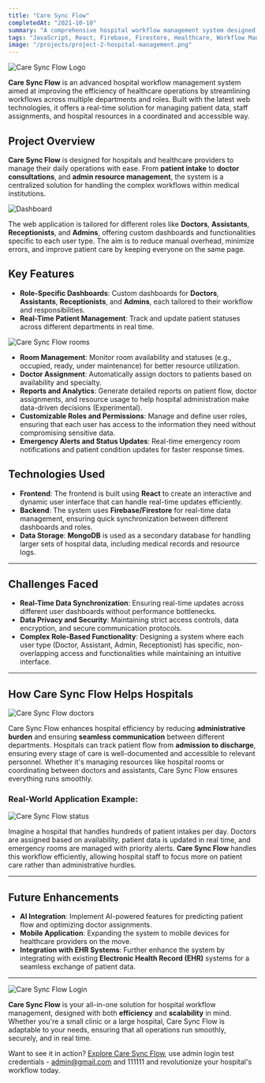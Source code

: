 ```yaml
---
title: "Care Sync Flow"
completedAt: "2021-10-10"
summary: "A comprehensive hospital workflow management system designed to streamline operations across multiple roles within healthcare facilities."
tags: "JavaScript, React, Firebase, Firestore, Healthcare, Workflow Management,  Real-Time Data, MUI"
image: "/projects/project-2-hospital-management.png"
---
```


![Care Sync Flow Logo](/projects/caresyncflow/logo.png)

**Care Sync Flow** is an advanced hospital workflow management system aimed at improving the efficiency of healthcare operations by streamlining workflows across multiple departments and roles. Built with the latest web technologies, it offers a real-time solution for managing patient data, staff assignments, and hospital resources in a coordinated and accessible way.

## Project Overview

**Care Sync Flow** is designed for hospitals and healthcare providers to manage their daily operations with ease. From **patient intake** to **doctor consultations**, and **admin resource management**, the system is a centralized solution for handling the complex workflows within medical institutions.

![Dashboard](/projects/caresyncflow/caresyncflow-1.png)

The web application is tailored for different roles like **Doctors**, **Assistants**, **Receptionists**, and **Admins**, offering custom dashboards and functionalities specific to each user type. The aim is to reduce manual overhead, minimize errors, and improve patient care by keeping everyone on the same page.

## Key Features

- **Role-Specific Dashboards**: Custom dashboards for **Doctors**, **Assistants**, **Receptionists**, and **Admins**, each tailored to their workflow and responsibilities.
- **Real-Time Patient Management**: Track and update patient statuses across different departments in real time.

![Care Sync Flow rooms ](/projects/caresyncflow/caresyncflow-2.png)

- **Room Management**: Monitor room availability and statuses (e.g., occupied, ready, under maintenance) for better resource utilization.
- **Doctor Assignment**: Automatically assign doctors to patients based on availability and specialty.
- **Reports and Analytics**: Generate detailed reports on patient flow, doctor assignments, and resource usage to help hospital administration make data-driven decisions (Experimental).
- **Customizable Roles and Permissions**: Manage and define user roles, ensuring that each user has access to the information they need without compromising sensitive data.
- **Emergency Alerts and Status Updates**: Real-time emergency room notifications and patient condition updates for faster response times.

## Technologies Used

- **Frontend**: The frontend is built using **React** to create an interactive and dynamic user interface that can handle real-time updates efficiently.
- **Backend**: The system uses **Firebase/Firestore** for real-time data management, ensuring quick synchronization between different dashboards and roles.
- **Data Storage**: **MongoDB** is used as a secondary database for handling larger sets of hospital data, including medical records and resource logs.

---

## Challenges Faced

- **Real-Time Data Synchronization**: Ensuring real-time updates across different user dashboards without performance bottlenecks.
- **Data Privacy and Security**: Maintaining strict access controls, data encryption, and secure communication protocols.
- **Complex Role-Based Functionality**: Designing a system where each user type (Doctor, Assistant, Admin, Receptionist) has specific, non-overlapping access and functionalities while maintaining an intuitive interface.

---

## How Care Sync Flow Helps Hospitals

![Care Sync Flow doctors ](/projects/caresyncflow/caresyncflow-4.png)

Care Sync Flow enhances hospital efficiency by reducing **administrative burden** and ensuring **seamless communication** between different departments. Hospitals can track patient flow from **admission to discharge**, ensuring every stage of care is well-documented and accessible to relevant personnel. Whether it's managing resources like hospital rooms or coordinating between doctors and assistants, Care Sync Flow ensures everything runs smoothly.

### Real-World Application Example:

![Care Sync Flow status ](/projects/caresyncflow/caresyncflow-3.png)

Imagine a hospital that handles hundreds of patient intakes per day. Doctors are assigned based on availability, patient data is updated in real time, and emergency rooms are managed with priority alerts. **Care Sync Flow** handles this workflow efficiently, allowing hospital staff to focus more on patient care rather than administrative hurdles.

---

## Future Enhancements

- **AI Integration**: Implement AI-powered features for predicting patient flow and optimizing doctor assignments.
- **Mobile Application**: Expanding the system to mobile devices for healthcare providers on the move.
- **Integration with EHR Systems**: Further enhance the system by integrating with existing **Electronic Health Record (EHR)** systems for a seamless exchange of patient data.

---

![Care Sync Flow Login ](/projects/caresyncflow/caresyncflow-5.png)

**Care Sync Flow** is your all-in-one solution for hospital workflow management, designed with both **efficiency** and **scalability** in mind. Whether you're a small clinic or a large hospital, Care Sync Flow is adaptable to your needs, ensuring that all operations run smoothly, securely, and in real time.

Want to see it in action? [Explore Care Sync Flow](https://www.caresyncflow.com), use admin login test credentials - admin@gmail.com and 111111 and revolutionize your hospital's workflow today.
